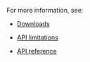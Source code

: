 
<Web />

For more information, see:

- [Downloads](../reference/downloads)

- [API limitations](/en/signaling/reference/limitations)

- [<Vg k="MESS_SDK"/> API reference](/en/signaling/reference/api)
